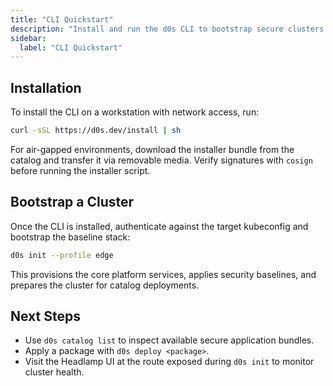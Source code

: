 ```yaml
---
title: "CLI Quickstart"
description: "Install and run the d0s CLI to bootstrap secure clusters."
sidebar:
  label: "CLI Quickstart"
---
```



<VersionSwitcher alignment="left" />

## Installation

To install the CLI on a workstation with network access, run:

```bash
curl -sSL https://d0s.dev/install | sh
```

For air-gapped environments, download the installer bundle from the catalog and transfer it via removable media. Verify signatures with `cosign` before running the installer script.

## Bootstrap a Cluster

Once the CLI is installed, authenticate against the target kubeconfig and bootstrap the baseline stack:

```bash
d0s init --profile edge
```

This provisions the core platform services, applies security baselines, and prepares the cluster for catalog deployments.

## Next Steps

- Use `d0s catalog list` to inspect available secure application bundles.
- Apply a package with `d0s deploy <package>`.
- Visit the Headlamp UI at the route exposed during `d0s init` to monitor cluster health.
